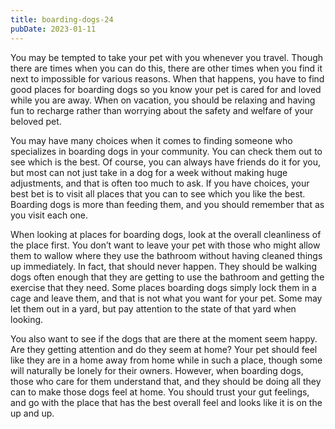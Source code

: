 ```yaml
---
title: boarding-dogs-24
pubDate: 2023-01-11
---
```


You may be tempted to take your pet with you whenever you travel. Though there are times when you can do this, there are other times when you find it next to impossible for various reasons. When that happens, you have to find good places for boarding dogs so you know your pet is cared for and loved while you are away. When on vacation, you should be relaxing and having fun to recharge rather than worrying about the safety and welfare of your beloved pet.

You may have many choices when it comes to finding someone who specializes in boarding dogs in your community. You can check them out to see which is the best. Of course, you can always have friends do it for you, but most can not just take in a dog for a week without making huge adjustments, and that is often too much to ask. If you have choices, your best bet is to visit all places that you can to see which you like the best. Boarding dogs is more than feeding them, and you should remember that as you visit each one.

When looking at places for boarding dogs, look at the overall cleanliness of the place first. You don’t want to leave your pet with those who might allow them to wallow where they use the bathroom without having cleaned things up immediately. In fact, that should never happen. They should be walking dogs often enough that they are getting to use the bathroom and getting the exercise that they need. Some places boarding dogs simply lock them in a cage and leave them, and that is not what you want for your pet. Some may let them out in a yard, but pay attention to the state of that yard when looking.
 
You also want to see if the dogs that are there at the moment seem happy. Are they getting attention and do they seem at home? Your pet should feel like they are in a home away from home while in such a place, though some will naturally be lonely for their owners. However, when boarding dogs, those who care for them understand that, and they should be doing all they can to make those dogs feel at home. You should trust your gut feelings, and go with the place that has the best overall feel and looks like it is on the up and up.